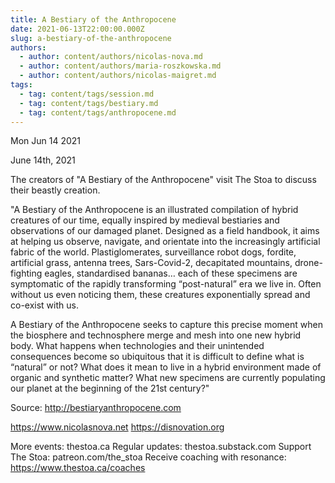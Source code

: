 ```yaml
---
title: A Bestiary of the Anthropocene
date: 2021-06-13T22:00:00.000Z
slug: a-bestiary-of-the-anthropocene
authors:
  - author: content/authors/nicolas-nova.md
  - author: content/authors/maria-roszkowska.md
  - author: content/authors/nicolas-maigret.md
tags:
  - tag: content/tags/session.md
  - tag: content/tags/bestiary.md
  - tag: content/tags/anthropocene.md
---
```






Mon Jun 14 2021

June 14th, 2021

The creators of "A Bestiary of the Anthropocene" visit The Stoa to discuss their beastly creation. 

"A Bestiary of the Anthropocene is an illustrated compilation of hybrid creatures of our time, equally inspired by medieval bestiaries and observations of our damaged planet. Designed as a field handbook, it aims at helping us observe, navigate, and orientate into the increasingly artificial fabric of the world. Plastiglomerates, surveillance robot dogs, fordite, artificial grass, antenna trees, Sars-Covid-2, decapitated mountains, drone-fighting eagles, standardised bananas… each of these specimens are symptomatic of the rapidly transforming “post-natural” era we live in. Often without us even noticing them, these creatures exponentially spread and co-exist with us.

A Bestiary of the Anthropocene seeks to capture this precise moment when the biosphere and technosphere merge and mesh into one new hybrid body. What happens when technologies and their unintended consequences become so ubiquitous that it is difficult to define what is “natural” or not? What does it mean to live in a hybrid environment made of organic and synthetic matter? What new specimens are currently populating our planet at the beginning of the 21st century?"

Source: http://bestiaryanthropocene.com

https://www.nicolasnova.net
https://disnovation.org

More events: thestoa.ca
Regular updates: thestoa.substack.com
Support The Stoa: patreon.com/the_stoa
Receive coaching with resonance: https://www.thestoa.ca/coaches


